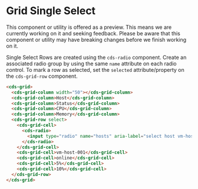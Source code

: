 
<Meta title="Data Grid (Preview)/Single Select" />

# Grid Single Select

<cds-alert-group status="warning" cds-layout="m-b:lg">
  <cds-alert>
    This component or utility is offered as a preview. This means we are currently working on it and seeking feedback.
    Please be aware that this component or utility may have breaking changes before we finish working on it.
  </cds-alert>
</cds-alert-group>

Single Select Rows are created using the `cds-radio` component. Create an associated
radio group by using the same `name` attribute on each radio control. To mark a row
as selected, set the `selected` attribute/property on the `cds-grid-row` component.

<Story id="stories-grid--single-select" />

```html
<cds-grid>
  <cds-grid-column width="50"></cds-grid-column>
  <cds-grid-column>Host</cds-grid-column>
  <cds-grid-column>Status</cds-grid-column>
  <cds-grid-column>CPU</cds-grid-column>
  <cds-grid-column>Memory</cds-grid-column>
  <cds-grid-row select>
    <cds-grid-cell>
      <cds-radio>
        <input type="radio" name="hosts" aria-label="select host vm-host-001" />
      </cds-radio>
    </cds-grid-cell>
    <cds-grid-cell>vm-host-001</cds-grid-cell>
    <cds-grid-cell>online</cds-grid-cell>
    <cds-grid-cell>5%</cds-grid-cell>
    <cds-grid-cell>10%</cds-grid-cell>
  </cds-grid-row>
</cds-grid>
```
